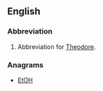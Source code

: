 ==English==

===Abbreviation===
{{rfc-header|Abbreviation}}
{{head|en|abbreviation}}
# Abbreviation for [[Theodore]].

===Anagrams===
* [[EtOH#English|EtOH]]